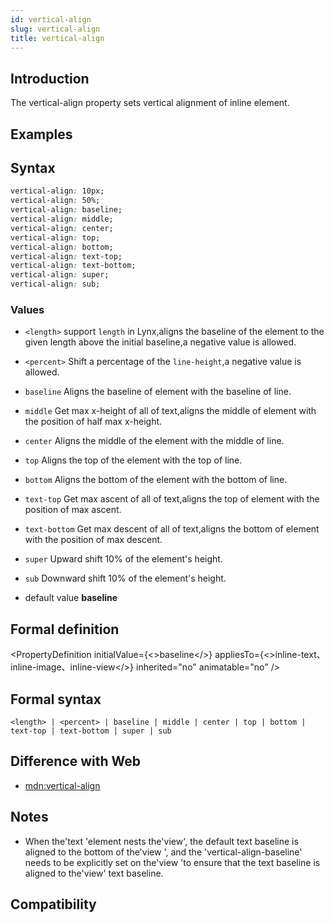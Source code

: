 ```yaml
---
id: vertical-align
slug: vertical-align
title: vertical-align
---
```


## Introduction

The vertical-align property sets vertical alignment of inline element.

## Examples


<Go
  example="css-api"
  defaultFile="src/vertical-align/App.tsx"
  img="/assets/doc/css/vertical-align.jpg"
  entry="src/vertical-align"
  defaultEntryFile="dist/vertical-align.lynx.bundle"
/>

## Syntax

```css
vertical-align: 10px;
vertical-align: 50%;
vertical-align: baseline;
vertical-align: middle;
vertical-align: center;
vertical-align: top;
vertical-align: bottom;
vertical-align: text-top;
vertical-align: text-bottom;
vertical-align: super;
vertical-align: sub;
```

### Values

- `<length>`
  support `length` in Lynx,aligns the baseline of the element to the given length above the initial baseline,a negative value is allowed.

- `<percent>`
  Shift a percentage of the `line-height`,a negative value is allowed.

- `baseline`
  Aligns the baseline of element with the baseline of line.

- `middle`
  Get max x-height of all of text,aligns the middle of element with the position of half max x-height.

- `center`
  Aligns the middle of the element with the middle of line.

- `top`
  Aligns the top of the element with the top of line.

- `bottom`
  Aligns the bottom of the element with the bottom of line.

- `text-top`
  Get max ascent of all of text,aligns the top of element with the position of max ascent.

- `text-bottom`
  Get max descent of all of text,aligns the bottom of element with the position of max descent.

- `super`
  Upward shift 10% of the element's height.

- `sub`
  Downward shift 10% of the element's height.

- default value
  **baseline**

## Formal definition


<PropertyDefinition
  initialValue={<>baseline</>}
  appliesTo={<>inline-text、inline-image、inline-view</>}
  inherited="no"
  animatable="no"
/>

## Formal syntax

```
<length> | <percent> | baseline | middle | center | top | bottom | text-top | text-bottom | super | sub
```

## Difference with Web

- [mdn:vertical-align](https://developer.mozilla.org/en-US/docs/Web/CSS/vertical-align)

## Notes

- When the'text 'element nests the'view', the default text baseline is aligned to the bottom of the'view ', and the 'vertical-align-baseline' needs to be explicitly set on the'view 'to ensure that the text baseline is aligned to the'view' text baseline.

## Compatibility


<LegacyCompatTable metadata="css/properties/vertical-align" />
